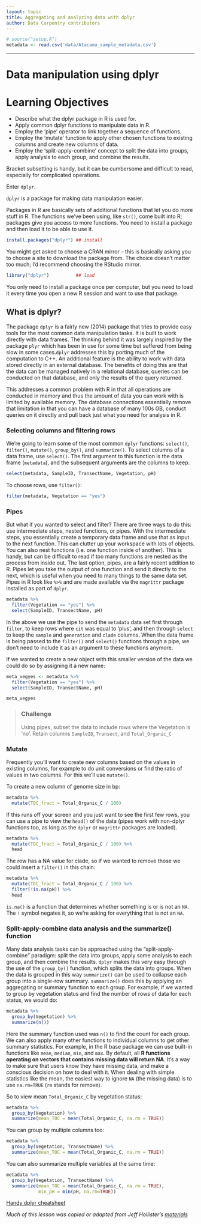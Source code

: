 ```yaml
---
layout: topic
title: Aggregating and analyzing data with dplyr
author: Data Carpentry contributors
---
```


```r
# source("setup.R")
metadata <- read.csv('data/Atacama_sample_metadata.csv')
```

------------

# Data manipulation using dplyr

# Learning Objectives
* Describe what the dplyr package in R is used for.
* Apply common dplyr functions to manipulate data in R.
* Employ the ‘pipe’ operator to link together a sequence of functions.
* Employ the ‘mutate’ function to apply other chosen functions to existing columns and create new columns of data.
* Employ the ‘split-apply-combine’ concept to split the data into groups, apply analysis to each group, and combine the results.

Bracket subsetting is handy, but it can be cumbersome and difficult to read, especially for complicated operations. 

Enter `dplyr`. 

`dplyr` is a package for
making data manipulation easier.

Packages in R are basically sets of additional functions that let you do more
stuff in R. The functions we've been using, like `str()`, come built into R;
packages give you access to more functions. You need to install a package and
then load it to be able to use it.

```r
install.packages("dplyr") ## install
```

You might get asked to choose a CRAN mirror -- this is basically asking you to
choose a site to download the package from. The choice doesn't matter too much;
I'd recommend choosing the RStudio mirror.

```r
library("dplyr")          ## load
```

You only need to install a package once per computer, but you need to load it
every time you open a new R session and want to use that package.

## What is dplyr?

The package `dplyr` is a fairly new (2014) package that tries to provide easy
tools for the most common data manipulation tasks. It is built to work directly
with data frames. The thinking behind it was largely inspired by the package
`plyr` which has been in use for some time but suffered from being slow in some
cases.` dplyr` addresses this by porting much of the computation to C++. An
additional feature is the ability to work with data stored directly in an
external database. The benefits of doing this are that the data can be managed
natively in a relational database, queries can be conducted on that database,
and only the results of the query returned.

This addresses a common problem with R in that all operations are conducted in
memory and thus the amount of data you can work with is limited by available
memory. The database connections essentially remove that limitation in that you
can have a database of many 100s GB, conduct queries on it directly and pull
back just what you need for analysis in R.

### Selecting columns and filtering rows

We're going to learn some of the most common `dplyr` functions: `select()`,
`filter()`, `mutate()`, `group_by()`, and `summarize()`. To select columns of a
data frame, use `select()`. The first argument to this function is the data
frame (`metadata`), and the subsequent arguments are the columns to keep.

```r
select(metadata, SampleID, TransectName, Vegetation, pH)
```

To choose rows, use `filter()`:

```r
filter(metadata, Vegetation == "yes")
```

### Pipes

But what if you wanted to select and filter? There are three ways to do this:
use intermediate steps, nested functions, or pipes. With the intermediate steps,
you essentially create a temporary data frame and use that as input to the next
function. This can clutter up your workspace with lots of objects. You can also
nest functions (i.e. one function inside of another).  This is handy, but can be
difficult to read if too many functions are nested as the process from inside
out. The last option, pipes, are a fairly recent addition to R. Pipes let you
take the output of one function and send it directly to the next, which is
useful when you need to many things to the same data set.  Pipes in R look like
`%>%` and are made available via the `magrittr` package installed as
part of `dplyr`.

```r
metadata %>%
  filter(Vegetation == "yes") %>%
  select(SampleID, TransectName, pH)
```

In the above we use the pipe to send the `metadata` data set first through
`filter`, to keep rows where `cit` was equal to 'plus', and then through `select` to
keep the `sample` and `generation` and `clade` columns. When the data frame is being passed to the
`filter()` and `select()` functions through a pipe, we don't need to include it
as an argument to these functions anymore.

If we wanted to create a new object with this smaller version of the data we
could do so by assigning it a new name:

```r
meta_vegyes <- metadata %>%
  filter(Vegetation == "yes") %>%
  select(SampleID, TransectName, pH)

meta_vegyes
```

> ### Challenge {.challenge}
>
> Using pipes, subset the data to include rows where the Vegetation is 'no'. Retain columns
> `SampleID`, `Transect`, and `Total_Organic_C`

### Mutate

Frequently you'll want to create new columns based on the values in existing
columns, for example to do unit conversions or find the ratio of values in two
columns. For this we'll use `mutate()`.

To create a new column of genome size in bp:

```r
metadata %>%
  mutate(TOC_fract = Total_Organic_C / 100)
```

If this runs off your screen and you just want to see the first few rows, you
can use a pipe to view the `head()` of the data (pipes work with non-dplyr
functions too, as long as the `dplyr` or `magrittr` packages are loaded).

```r
metadata %>%
  mutate(TOC_fract = Total_Organic_C / 100) %>%
  head
```

The row has a NA value for clade, so if we wanted to remove those we could
insert a `filter()` in this chain:

```r
metadata %>%
  mutate(TOC_fract = Total_Organic_C / 100) %>%
  filter(!is.na(pH)) %>%
  head
```

`is.na()` is a function that determines whether something is or is not an `NA`.
The `!` symbol negates it, so we're asking for everything that is not an `NA`.

### Split-apply-combine data analysis and the summarize() function

Many data analysis tasks can be approached using the "split-apply-combine"
paradigm: split the data into groups, apply some analysis to each group, and
then combine the results. `dplyr` makes this very easy through the use of the
`group_by()` function, which splits the data into groups. When the data is
grouped in this way `summarize()` can be used to collapse each group into
a single-row summary.  `summarize()` does this by applying an aggregating
or summary function to each group. For example, if we wanted to group by 
vegetation status and find the number of rows of data for each 
status, we would do:

```r
metadata %>%
  group_by(Vegetation) %>%
  summarize(n())
```

Here the summary function used was `n()` to find the count for each
group. We can also apply many other functions  to individual columns
to get other summary statistics.
For example, in the R base package we can use built-in functions like
`mean`, `median`, `min`, and `max`.  By default, all **R functions
operating on vectors that contains missing data will return NA**.
It's a way to make sure that users know they have missing
data, and make a conscious decision on how to deal with it. When
dealing with simple statistics like the mean, the easiest way to
ignore `NA` (the missing data) is to use `na.rm=TRUE` (`rm` stands for
remove).

So to view mean `Total_Organic_C` by vegetation status:

```r
metadata %>%
  group_by(Vegetation) %>%
  summarize(mean_TOC = mean(Total_Organic_C, na.rm = TRUE))
```

You can group by multiple columns too:

```r
metadata %>%
  group_by(Vegetation, TransectName) %>%
  summarize(mean_TOC = mean(Total_Organic_C, na.rm = TRUE))

```

You can also summarize multiple variables at the same time:

```r
metadata %>%
  group_by(Vegetation, TransectName) %>%
  summarize(mean_TOC = mean(Total_Organic_C, na.rm = TRUE),
            min_pH = min(pH, na.rm=TRUE))

```


[Handy dplyr cheatsheet](http://www.rstudio.com/wp-content/uploads/2015/02/data-wrangling-cheatsheet.pdf)

*Much of this lesson was copied or adapted from Jeff Hollister's [materials](http://usepa.github.io/introR/2015/01/14/03-Clean/)*
